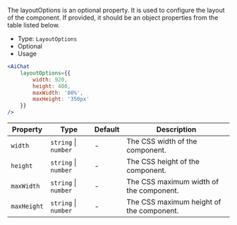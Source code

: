 The layoutOptions is an optional property. It is used to configure the layout of the component.
If provided, it should be an object properties from the table listed below.

* Type: `LayoutOptions`
* Optional
* Usage

```jsx
<AiChat
    layoutOptions={{
        width: 920,
        height: 400,
        maxWidth: '80%',
        maxHeight: '350px'
    }}
/>
```

| Property | Type |  Default |Description |
| --- | --- | --- | --- |
| `width` | `string` \| `number` | - | The CSS width of the component. |
| `height` | `string` \| `number` | - | The CSS height of the component. |
| `maxWidth` | `string` \| `number` | -| The CSS maximum width of the component. |
| `maxHeight` | `string` \| `number` | - | The CSS maximum height of the component. |
